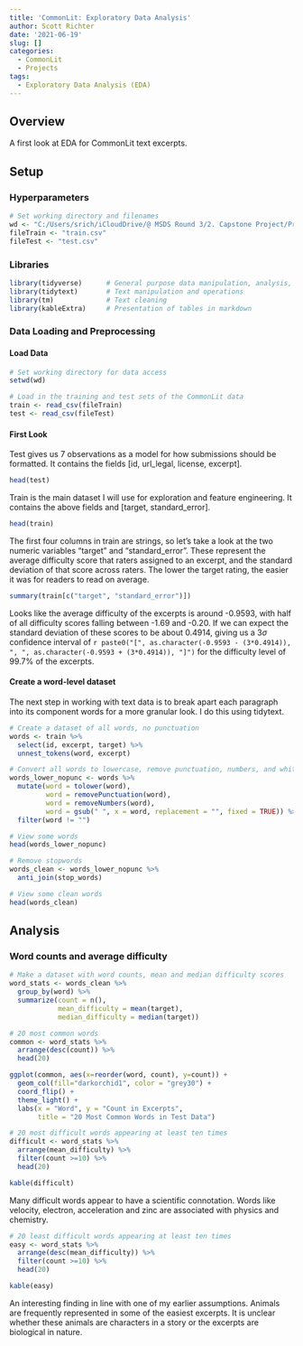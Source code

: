 ```yaml
---
title: 'CommonLit: Exploratory Data Analysis'
author: Scott Richter
date: '2021-06-19'
slug: []
categories:
  - CommonLit
  - Projects
tags:
  - Exploratory Data Analysis (EDA)
---
```


## Overview

A first look at EDA for CommonLit text excerpts.

## Setup
### Hyperparameters
```r
# Set working directory and filenames
wd <- "C:/Users/srich/iCloudDrive/@ MSDS Round 3/2. Capstone Project/Project/CommonLitReadability/projectData"
fileTrain <- "train.csv"
fileTest <- "test.csv"
```

### Libraries
```r
library(tidyverse)      # General purpose data manipulation, analysis, and visualization
library(tidytext)       # Text manipulation and operations
library(tm)             # Text cleaning
library(kableExtra)     # Presentation of tables in markdown
```


### Data Loading and Preprocessing
#### Load Data
```r
# Set working directory for data access
setwd(wd)

# Load in the training and test sets of the CommonLit data
train <- read_csv(fileTrain)
test <- read_csv(fileTest)
```

#### First Look
Test gives us 7 observations as a model for how submissions should be formatted. It contains the fields [id, url_legal, license, excerpt].

```r
head(test)
```


Train is the main dataset I will use for exploration and feature engineering. It contains the above fields and [target, standard_error].

```r
head(train) 
```

The first four columns in train are strings, so let's take a look at the two numeric variables "target" and "standard_error". These represent the average difficulty score that raters assigned to an excerpt, and the standard deviation of that score across raters. The lower the target rating, the easier it was for readers to read on average.

```r
summary(train[c("target", "standard_error")])
```

Looks like the average difficulty of the excerpts is around -0.9593, with half of all difficulty scores falling between -1.69 and -0.20. If we can expect the standard deviation of these scores to be about 0.4914, giving us a 3$\sigma$ confidence interval of `r paste0("[", as.character(-0.9593 - (3*0.4914)), ", ", as.character(-0.9593 + (3*0.4914)), "]")` for the difficulty level of 99.7% of the excerpts.

#### Create a word-level dataset

The next step in working with text data is to break apart each paragraph into its component words for a more granular look. I do this using tidytext.

```r
# Create a dataset of all words, no punctuation
words <- train %>% 
  select(id, excerpt, target) %>%
  unnest_tokens(word, excerpt)

# Convert all words to lowercase, remove punctuation, numbers, and whitespace. Drop empty words.
words_lower_nopunc <- words %>%
  mutate(word = tolower(word),
         word = removePunctuation(word),
         word = removeNumbers(word),
         word = gsub(" ", x = word, replacement = "", fixed = TRUE)) %>%
  filter(word != "")

# View some words
head(words_lower_nopunc)

# Remove stopwords
words_clean <- words_lower_nopunc %>%
  anti_join(stop_words)

# View some clean words
head(words_clean)
```


## Analysis
### Word counts and average difficulty
```r
# Make a dataset with word counts, mean and median difficulty scores
word_stats <- words_clean %>%
  group_by(word) %>%
  summarize(count = n(),
            mean_difficulty = mean(target),
            median_difficulty = median(target))
```

```r
# 20 most common words
common <- word_stats %>%
  arrange(desc(count)) %>%
  head(20)

ggplot(common, aes(x=reorder(word, count), y=count)) +
  geom_col(fill="darkorchid1", color = "grey30") +
  coord_flip() +
  theme_light() +
  labs(x = "Word", y = "Count in Excerpts",
       title = "20 Most Common Words in Test Data")
```

```r
# 20 most difficult words appearing at least ten times
difficult <- word_stats %>%
  arrange(mean_difficulty) %>%
  filter(count >=10) %>%
  head(20)

kable(difficult)
```

Many difficult words appear to have a scientific connotation. Words like velocity, electron, acceleration and zinc are associated with physics and chemistry. 

```r
# 20 least difficult words appearing at least ten times
easy <- word_stats %>%
  arrange(desc(mean_difficulty)) %>%
  filter(count >=10) %>%
  head(20)

kable(easy)
```

An interesting finding in line with one of my earlier assumptions. Animals are frequently represented in some of the easiest excerpts. It is unclear whether these animals are characters in a story or the excerpts are biological in nature.

### 
